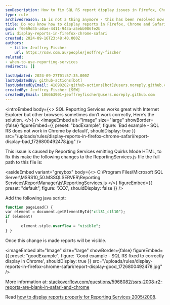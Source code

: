 ```yaml
---
seoDescription: How to fix SQL RS report display issues in Firefox, Chrome, and Safari with simple JS changes
type: rule
archivedreason: IE is not a thing anymore - this has been resolved now in current browsers
title: Do you know how to display reports in Firefox, Chrome and Safari (SQL Reporting Services 2008R2/2012)?
guid: f0e69d45-a0ae-4411-943a-a5ebb986fe2b
uri: display-reports-in-firefox-chrome-safari
created: 2024-09-16T23:48:40.000Z
authors:
  - title: Jeoffrey Fischer
    url: https://ssw.com.au/people/jeoffrey-fischer
related:
- when-to-use-reporting-services
redirects: []

lastUpdated: 2024-09-27T01:57:35.000Z
lastUpdatedBy: github-actions[bot]
lastUpdatedByEmail: 41898282+github-actions[bot]@users.noreply.github.com
createdBy: Jeoffrey Fischer [SSW]
createdByEmail: 106663901+jeoffreyfischer@users.noreply.github.com
---
```


<introEmbed
  body={<>
SQL Reporting Services works great with Internet Explorer but other browsers sometimes don’t work correctly, Here’s the solution.
  </>}
/>
<imageEmbed
  alt="Image"
  size="large"
  showBorder={false}
  figureEmbed={{
    preset: "badExample",
    figure: 'Bad example - SQL RS does not work in Chrome by default',
    shouldDisplay: true
  }}
  src="/uploads/rules/display-reports-in-firefox-chrome-safari/report-display-bad_1726800492478.jpg"
/>

This issue is caused by Reporting Services emitting Quirks Mode HTML, to fix this make the following changes to the ReportingServices.js file the full path to this file is:

<asideEmbed
  variant="greybox"
  body={<>
    C:\Program Files\Microsoft SQL Server\MSRS10_50.MSSQLSERVER\Reporting Services\ReportManager\js\ReportingServices.js
  </>}
  figureEmbed={{
    preset: "default",
    figure: 'XXX',
    shouldDisplay: false
  }}
/>

Add the following java script:

```sql
function pageLoad() {
var element = document.getElementById("ctl31_ctl10");
if (element)
{
       element.style.overflow = "visible";
} }
```

Once this change is made reports will be visible.

<imageEmbed
  alt="Image"
  size="large"
  showBorder={false}
  figureEmbed={{
    preset: "goodExample",
    figure: 'Good example - SQL RS fixed to correctly display in Chrome',
    shouldDisplay: true
  }}
  src="/uploads/rules/display-reports-in-firefox-chrome-safari/report-display-good_1726800492478.jpg"
/>

More information at: [stackoverflow.com/questions/5968082/ssrs-2008-r2-reports-are-blank-in-safari-and-chrome](https://stackoverflow.com/questions/5968082/ssrs-2008-r2-ssrs-2012-reportviewer-reports-are-blank-in-safari-and-chrome)

Read [how to display reports properly for Reporting Services 2005/2008](https://www.ssw.com.au/ssw/Standards/Rules/RulesToBetterSQLReportingServices.aspx#FirefoxChromeReportDisplay20052008).
